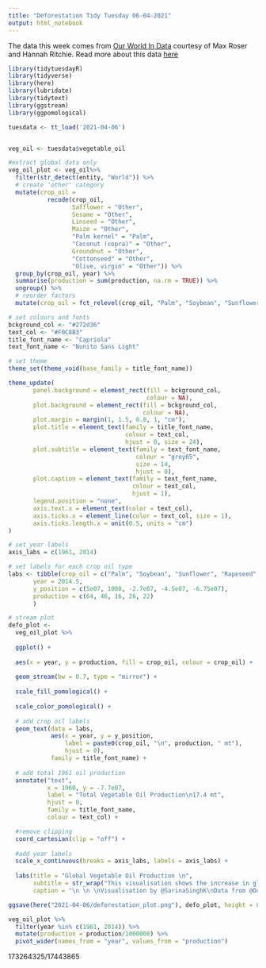 ```yaml
---
title: "Deforestation Tidy Tuesday 06-04-2021"
output: html_notebook
---
```


The data this week comes from [Our World In Data](https://ourworldindata.org/forests-and-deforestation) courtesy of Max Roser and Hannah Ritchie. Read more about this data [here](https://ucsdnews.ucsd.edu/feature/deforestation-drives-disease-climate-change-and-its-happening-at-a-rapid-rate)


```r
library(tidytuesdayR)
library(tidyverse)
library(here)
library(lubridate)
library(tidytext)
library(ggstream)
library(ggpomological)
```


```r
tuesdata <- tt_load('2021-04-06')


veg_oil <- tuesdata$vegetable_oil
```


```r
#extract global data only 
veg_oil_plot <- veg_oil%>%
  filter(str_detect(entity, "World")) %>%
  # create 'other' category
  mutate(crop_oil = 
           recode(crop_oil,
                  Safflower = "Other",
                  Sesame = "Other",
                  Linseed = "Other",
                  Maize = "Other",
                  "Palm kernel" = "Palm",
                  "Coconut (copra)" = "Other",
                  Groundnut = "Other",
                  "Cottonseed" = "Other",
                  "Olive, virgin" = "Other")) %>%
  group_by(crop_oil, year) %>%
  summarise(production = sum(production, na.rm = TRUE)) %>%
  ungroup() %>%
  # reorder factors
  mutate(crop_oil = fct_relevel(crop_oil, "Palm", "Soybean", "Sunflower", "Rapeseed", "Other"))

```


```r
# set colours and fonts
bckground_col <- "#272d36"
text_col <- "#F0C8B3"
title_font_name <- "Capriola"
text_font_name <- "Nunito Sans Light"

# set theme
theme_set(theme_void(base_family = title_font_name))

theme_update(
       panel.background = element_rect(fill = bckground_col,
                                       colour = NA),
       plot.background = element_rect(fill = bckground_col, 
                                      colour = NA),
       plot.margin = margin(1, 1.5, 0.8, 1, "cm"),
       plot.title = element_text(family = title_font_name, 
                                 colour = text_col, 
                                 hjust = 0, size = 24),
       plot.subtitle = element_text(family = text_font_name, 
                                    colour = "grey65", 
                                    size = 14,
                                    hjust = 0),
       plot.caption = element_text(family = text_font_name, 
                                   colour = text_col, 
                                   hjust = 1),
       legend.position = "none",
       axis.text.x = element_text(color = text_col),
       axis.ticks.x = element_line(color = text_col, size = 1),
       axis.ticks.length.x = unit(0.5, units = "cm")
)
```



```r
# set year labels
axis_labs = c(1961, 2014)

# set labels for each crop oil type
labs <- tibble(crop_oil = c("Palm", "Soybean", "Sunflower", "Rapeseed", "Other"),
       year = 2014.5,
       y_position = c(5e07, 1000, -2.7e07, -4.5e07, -6.75e07),
       production = c(64, 46, 16, 26, 22)
       )

# stream plot
defo_plot <- 
  veg_oil_plot %>% 
  
  ggplot() +
  
  aes(x = year, y = production, fill = crop_oil, colour = crop_oil) +
  
  geom_stream(bw = 0.7, type = "mirror") +
  
  scale_fill_pomological() +
  
  scale_color_pomological() +
  
  # add crop oil labels
  geom_text(data = labs, 
            aes(x = year, y = y_position, 
                label = paste0(crop_oil, "\n", production, " mt"), 
                hjust = 0), 
            family = title_font_name) +
  
  # add total 1961 oil production
  annotate("text", 
           x = 1960, y = -7.7e07, 
           label = "Total Vegetable Oil Production\n17.4 mt", 
           hjust = 0, 
           family = title_font_name, 
           colour = text_col) +

  #remove clipping
  coord_cartesian(clip = "off") +
  
  #add year labels
  scale_x_continuous(breaks = axis_labs, labels = axis_labs) +
  
  labs(title = "Global Vegetable Oil Production \n",
       subtitle = str_wrap("This visualisation shows the increase in global vegetable oil production from 1961-2014. The total amount produced in 2014 for each crop type is indicated in megatonnes (1mt = 1,000,000 tonnes). Palm, soybean, rapeseed and sunflower are the largest current producers of vegetable oil. For the purpose of this visualisation: coconut, sesame, olive oil, linseed, cottonseed and safflower have been grouped together into the \"other\" category, as they have remained relatively constant over the 50 year period.", width = 110),
       caption = "\n \n \nVisualisation by @SarinaSinghK\nData from @OurWorldInData")

ggsave(here("2021-04-06/deforestation_plot.png"), defo_plot, height = 8, width = 10)

```

```r
veg_oil_plot %>%
  filter(year %in% c(1961, 2014)) %>%
  mutate(production = production/1000000) %>%
  pivot_wider(names_from = "year", values_from = "production")
```

173264325/17443865